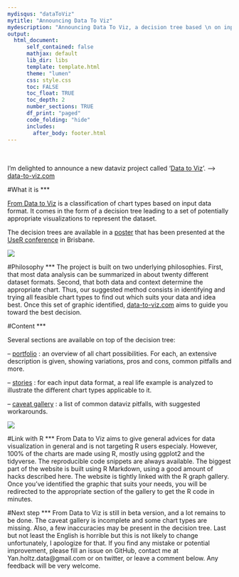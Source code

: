 ```yaml
---
mydisqus: "dataToViz"
mytitle: "Announcing Data To Viz"
mydescription: "Announcing Data To Viz, a decision tree based \n on input data format for data visualization."
output:
  html_document:
      self_contained: false    
      mathjax: default
      lib_dir: libs
      template: template.html
      theme: "lumen"
      css: style.css
      toc: FALSE
      toc_float: TRUE
      toc_depth: 2
      number_sections: TRUE
      df_print: "paged"
      code_folding: "hide"
      includes: 
        after_body: footer.html
---
```




<div class="mycontent">

<br><br>
I’m delighted to announce a new dataviz project called ‘[Data to Viz](https://www.data-to-viz.com)’. —> [data-to-viz.com](https://www.data-to-viz.com)



#What it is
***

[From Data to Viz](https://www.data-to-viz.com) is a classification of chart types based on input data format. It comes in the form of a decision tree leading to a set of potentially appropriate visualizations to represent the dataset.
 
The decision trees are available in a [poster](https://www.data-to-viz.com/poster.html) that has been presented at the [UseR conference](https://user2018.r-project.org/) in Brisbane.

![](img/poster_medium.png)


#Philosophy
***
The project is built on two underlying philosophies. First, that most data analysis can be summarized in about twenty different dataset formats. Second, that both data and context determine the appropriate chart.
Thus, our suggested method consists in identifying and trying all feasible chart types to find out which suits your data and idea best.
Once this set of graphic identified, [data-to-viz.com](https://www.data-to-viz.com) aims to guide you toward the best decision.




#Content
***

Several sections are available on top of the decision tree:

– [portfolio](https://www.data-to-viz.com/index.html#portfolio) : an overview of all chart possibilities. For each, an extensive description is given, showing variations, pros and cons, common pitfalls and more.

– [stories](https://www.data-to-viz.com/index.html#story) : for each input data format, a real life example is analyzed to illustrate the different chart types applicable to it.

– [caveat gallery](https://www.data-to-viz.com/caveats.html) : a list of common dataviz pitfalls, with suggested workarounds.
 
![](img/caveat_gallery_overview.png)


#Link with R
***
From Data to Viz aims to give general advices for data visualization in general and is not targeting R users especialy.
However, 100% of the charts are made using R, mostly using ggplot2 and the tidyverse. The reproducible code snippets are always available. The biggest part of the website is built using R Markdown, using a good amount of hacks described here.
The website is tightly linked with the R graph gallery. Once you’ve identified the graphic that suits your needs, you will be redirected to the appropriate section of the gallery to get the R code in minutes.
 
 
 
#Next step
***
From Data to Viz is still in beta version, and a lot remains to be done. The caveat gallery is incomplete and some chart types are missing. Also, a few inaccuracies may be present in the decision tree. Last but not least the English is horrible but this is not likely to change unfortunately, I apologize for that.
If you find any mistake or potential improvement, please fill an issue on GitHub, contact me at Yan.holtz.data@gmail.com or on twitter, or leave a comment below. Any feedback will be very welcome.

<br>

</div>














